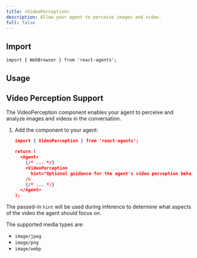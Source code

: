 ```yaml
---
title: <VideoPerception>
description: Allow your agent to perceive images and video.
full: false
---
```


## Import

```tsx
import { WebBrowser } from 'react-agents';
```

## Usage

## Video Perception Support

The VideoPerception component enables your agent to perceive and analyze images and videos in the conversation.

1. Add the component to your agent:
   ```json
   import { VideoPerception } from 'react-agents';

   return (
     <Agent>
       {/* ... */}
       <VideoPerception
         hint="Optional guidance for the agent's video perception behavior"
       />
       {/* ... */}
     </Agent>
   );
   ```

The passed-in `hint` will be used during inference to determine what aspects of the video the agent should focus on.

The supported media types are:
  - `image/jpeg`
  - `image/png`
  - `image/webp`